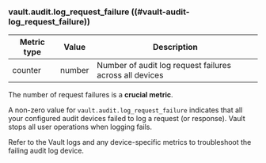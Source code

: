 ### vault.audit.log_request_failure ((#vault-audit-log_request_failure))

Metric type | Value   | Description
----------- | ------- | -----------
counter     | number  | Number of audit log request failures across all devices

The number of request failures is a **crucial metric**.

A non-zero value for `vault.audit.log_request_failure` indicates that all your
configured audit devices failed to log a request (or response). Vault stops all
user operations when logging fails.

Refer to the Vault logs and any device-specific metrics to troubleshoot the
failing audit log device.